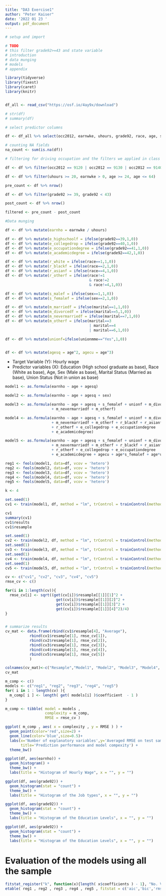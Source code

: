 ```yaml
---
title: "DA3 Exercise1"
author: "Peter Kaiser"
date: '2022 01 23 '
output: pdf_document
---
```




```r
# setup and import

# TODO
# this filter grade92>=43 and state variable
# introduction
# data munging
# models
# appendix

library(tidyverse)
library(fixest)
library(caret)
library(knitr)


df_all <- read_csv("https://osf.io/4ay9x/download")

# str(df)
# summary(df)
```

```r
# select predictor columns

df <- df_all %>% select(occ2012, earnwke, uhours, grade92, race, age, sex, marital, unionmme)

# counting NA fields
na_count <- sum(is.na(df))

# filtering for driving occupation and the filters we applied in class

df <- df %>% filter(occ2012 == 9120 | occ2012 == 9130 | occ2012 == 9140)

df <- df %>% filter(uhours >= 20, earnwke > 0, age >= 24, age <= 64)

pre_count <- df %>% nrow()

df <- df %>% filter(grade92 >= 39, grade92 < 43)

post_count <- df %>% nrow()

filtered <- pre_count - post_count

#Data munging

df <- df %>% mutate(earnho = earnwke / uhours)

df <- df %>% mutate(e_highschoolf = ifelse(grade92==39,1,0))
df <- df %>% mutate(e_collegedrop = ifelse(grade92==40,1,0))
df <- df %>% mutate(e_occupationdegree = ifelse(grade92==41,1,0))
df <- df %>% mutate(e_academicdegree = ifelse(grade92==42,1,0))

df <- df %>% mutate(r_white = ifelse(race==1,1,0))
df <- df %>% mutate(r_blackf = ifelse(race==2,1,0))
df <- df %>% mutate(r_asianf = ifelse(race==4,1,0))
df <- df %>% mutate(r_otherf = ifelse(race!=1
                                      & race!=2
                                      & race!=4,1,0))

df <- df %>% mutate(s_malef = ifelse(sex==1,1,0))
df <- df %>% mutate(s_femalef = ifelse(sex==2,1,0))

df <- df %>% mutate(m_marriedf = ifelse(marital==1,1,0))
df <- df %>% mutate(m_divorcedf = ifelse(marital==5,1,0))
df <- df %>% mutate(m_nevermarriedf = ifelse(marital==7,1,0))
df <- df %>% mutate(m_otherf = ifelse(marital==3
                                      | marital==4 
                                      | marital==6,1,0))

df <- df %>% mutate(unionf=ifelse(unionmme=="Yes",1,0))


df <- df %>% mutate(agesq = age^2, agecu = age^3)

```

* Target Variable (Y): Hourly wage
* Predictor variables (X): Education (High school graduate as base), Race (White as base), Age, Sex (Male as base), Marital Status (Married as base), Union Status (Not in union as base)

```r
model1 <- as.formula(earnho ~ age + agesq)

model2 <- as.formula(earnho ~ age + agesq + sex)

model3 <- as.formula(earnho ~ age + agesq + s_femalef + unionf + m_divorcedf 
                     + m_nevermarriedf + m_otherf)

model4 <- as.formula(earnho ~ age + agesq + s_femalef + unionf + m_divorcedf 
                     + m_nevermarriedf + m_otherf + r_blackf + r_asianf
                     + r_otherf + e_collegedrop + e_occupationdegree 
                     + e_academicdegree)

model5 <- as.formula(earnho ~ age + agesq + s_femalef + unionf + m_divorcedf
                     + m_nevermarriedf + m_otherf + r_blackf + r_asianf
                     + r_otherf + e_collegedrop + e_occupationdegree 
                     + e_academicdegree + agecu + age*s_femalef + age*unionf)

reg1 <- feols(model1, data=df, vcov = 'hetero')
reg2 <- feols(model2, data=df, vcov = 'hetero')
reg3 <- feols(model3, data=df, vcov = 'hetero')
reg4 <- feols(model4, data=df, vcov = 'hetero')
reg5 <- feols(model5, data=df, vcov = 'hetero')

```
```r
k <- 4

set.seed(1)
cv1 <- train(model1, df, method = "lm", trControl = trainControl(method = "cv", number = k))

cv1
summary(cv1)
cv1$results
cv1$resample

set.seed(1)
cv2 <- train(model2, df, method = "lm", trControl = trainControl(method = "cv", number = k))
set.seed(1)
cv3 <- train(model3, df, method = "lm", trControl = trainControl(method = "cv", number = k), na.action = "na.omit")
set.seed(1)
cv4 <- train(model4, df, method = "lm", trControl = trainControl(method = "cv", number = k), na.action = "na.omit")
set.seed(1)
cv5 <- train(model5, df, method = "lm", trControl = trainControl(method = "cv", number = k), na.action = "na.omit")
```

```r
cv <- c("cv1", "cv2", "cv3", "cv4", "cv5")
rmse_cv <- c()

for(i in 1:length(cv)){
  rmse_cv[i] <- sqrt((get(cv[i])$resample[[1]][1]^2 +
                       get(cv[i])$resample[[1]][2]^2 +
                       get(cv[i])$resample[[1]][3]^2 +
                       get(cv[i])$resample[[1]][4]^2)/4)
}


# summarize results
cv_mat <- data.frame(rbind(cv1$resample[4], "Average"),
           rbind(cv1$resample[1], rmse_cv[1]),
           rbind(cv2$resample[1], rmse_cv[2]),
           rbind(cv3$resample[1], rmse_cv[3]),
           rbind(cv4$resample[1], rmse_cv[4]),
           rbind(cv5$resample[1], rmse_cv[5])
           )

colnames(cv_mat)<-c("Resample","Model1", "Model2", "Model3", "Model4", "Model5")
cv_mat

m_comp <- c()
models <- c("reg1", "reg2", "reg3", "reg4", "reg5")
for( i in 1 : length(cv) ){
  m_comp[ i ] <- length( get( models[i] )$coefficient  - 1 ) 
}

m_comp <- tibble( model = models , 
                  complexity = m_comp,
                  RMSE = rmse_cv )

ggplot( m_comp , aes( x = complexity , y = RMSE ) ) +
  geom_point(color='red',size=2) +
  geom_line(color='blue',size=0.5)+
  labs(x='Number of explanatory variables',y='Averaged RMSE on test samples',
       title='Prediction performance and model compexity') +
  theme_bw()
```



```r
ggplot(df, aes(earnho)) +
  geom_histogram() +
  theme_bw() +
  labs(title = "Histogram of Hourly Wage", x = "", y = "")

ggplot(df, aes(grade92)) +
  geom_histogram(stat = "count") +
  theme_bw() +
  labs(title = "Histogram of the Job types", x = "", y = "")

ggplot(df, aes(grade92)) +
  geom_histogram(stat = "count") +
  theme_bw() +
  labs(title = "Histogram of the Education Levels", x = "", y = "")

ggplot(df, aes(grade92)) +
  geom_histogram(stat = "count") +
  theme_bw() +
  labs(title = "Histogram of the Education Levels", x = "", y = "")

```
\newpage

# Evaluation of the models using all the sample
```r
fitstat_register("k", function(x){length( x$coefficients ) - 1}, "No. Variables")
etable( reg1 , reg2 , reg3 , reg4 , reg5 , fitstat = c('aic','bic','rmse','r2','n','k') )%>% kable()
```

